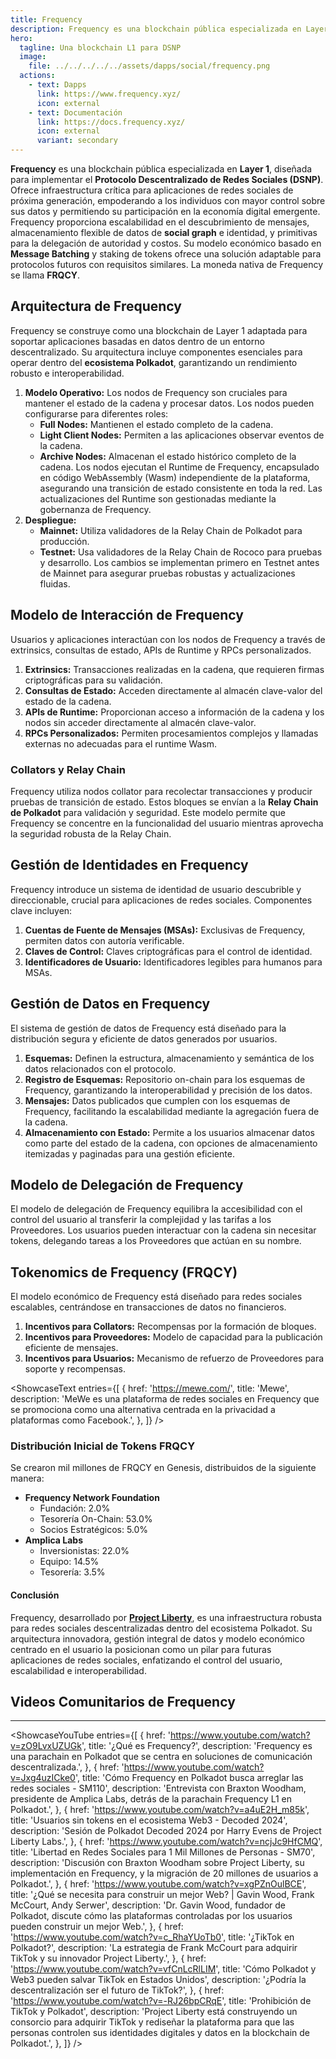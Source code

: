 ```yaml
---
title: Frequency
description: Frequency es una blockchain pública especializada en Layer 1, diseñada para implementar el Protocolo Descentralizado de Redes Sociales (DSNP).
hero:
  tagline: Una blockchain L1 para DSNP
  image: 
    file: ../../../../../assets/dapps/social/frequency.png
  actions:
    - text: Dapps
      link: https://www.frequency.xyz/
      icon: external
    - text: Documentación
      link: https://docs.frequency.xyz/
      icon: external
      variant: secondary
---
```



**Frequency** es una blockchain pública especializada en **Layer 1**, diseñada para implementar el **Protocolo Descentralizado de Redes Sociales (DSNP)**. Ofrece infraestructura crítica para aplicaciones de redes sociales de próxima generación, empoderando a los individuos con mayor control sobre sus datos y permitiendo su participación en la economía digital emergente. Frequency proporciona escalabilidad en el descubrimiento de mensajes, almacenamiento flexible de datos de **social graph** e identidad, y primitivas para la delegación de autoridad y costos. Su modelo económico basado en **Message Batching** y staking de tokens ofrece una solución adaptable para protocolos futuros con requisitos similares. La moneda nativa de Frequency se llama **FRQCY**.

## Arquitectura de Frequency
Frequency se construye como una blockchain de Layer 1 adaptada para soportar aplicaciones basadas en datos dentro de un entorno descentralizado. Su arquitectura incluye componentes esenciales para operar dentro del **ecosistema Polkadot**, garantizando un rendimiento robusto e interoperabilidad.
1. **Modelo Operativo:** Los nodos de Frequency son cruciales para mantener el estado de la cadena y procesar datos. Los nodos pueden configurarse para diferentes roles:
    - **Full Nodes:** Mantienen el estado completo de la cadena.
    - **Light Client Nodes:** Permiten a las aplicaciones observar eventos de la cadena.
    - **Archive Nodes:** Almacenan el estado histórico completo de la cadena.
   Los nodos ejecutan el Runtime de Frequency, encapsulado en código WebAssembly (Wasm) independiente de la plataforma, asegurando una transición de estado consistente en toda la red. Las actualizaciones del Runtime son gestionadas mediante la gobernanza de Frequency.
2. **Despliegue:**
    - **Mainnet:** Utiliza validadores de la Relay Chain de Polkadot para producción.
    - **Testnet:** Usa validadores de la Relay Chain de Rococo para pruebas y desarrollo.
   Los cambios se implementan primero en Testnet antes de Mainnet para asegurar pruebas robustas y actualizaciones fluidas.

## Modelo de Interacción de Frequency
Usuarios y aplicaciones interactúan con los nodos de Frequency a través de extrinsics, consultas de estado, APIs de Runtime y RPCs personalizados.
1. **Extrinsics:** Transacciones realizadas en la cadena, que requieren firmas criptográficas para su validación.
2. **Consultas de Estado:** Acceden directamente al almacén clave-valor del estado de la cadena.
3. **APIs de Runtime:** Proporcionan acceso a información de la cadena y los nodos sin acceder directamente al almacén clave-valor.
4. **RPCs Personalizados:** Permiten procesamientos complejos y llamadas externas no adecuadas para el runtime Wasm.

### Collators y Relay Chain
Frequency utiliza nodos collator para recolectar transacciones y producir pruebas de transición de estado. Estos bloques se envían a la **Relay Chain de Polkadot** para validación y seguridad. Este modelo permite que Frequency se concentre en la funcionalidad del usuario mientras aprovecha la seguridad robusta de la Relay Chain.

## Gestión de Identidades en Frequency
Frequency introduce un sistema de identidad de usuario descubrible y direccionable, crucial para aplicaciones de redes sociales. Componentes clave incluyen:
1. **Cuentas de Fuente de Mensajes (MSAs):** Exclusivas de Frequency, permiten datos con autoría verificable.
2. **Claves de Control:** Claves criptográficas para el control de identidad.
3. **Identificadores de Usuario:** Identificadores legibles para humanos para MSAs.

## Gestión de Datos en Frequency
El sistema de gestión de datos de Frequency está diseñado para la distribución segura y eficiente de datos generados por usuarios.
1. **Esquemas:** Definen la estructura, almacenamiento y semántica de los datos relacionados con el protocolo.
2. **Registro de Esquemas:** Repositorio on-chain para los esquemas de Frequency, garantizando la interoperabilidad y precisión de los datos.
3. **Mensajes:** Datos publicados que cumplen con los esquemas de Frequency, facilitando la escalabilidad mediante la agregación fuera de la cadena.
4. **Almacenamiento con Estado:** Permite a los usuarios almacenar datos como parte del estado de la cadena, con opciones de almacenamiento itemizadas y paginadas para una gestión eficiente.

## Modelo de Delegación de Frequency
El modelo de delegación de Frequency equilibra la accesibilidad con el control del usuario al transferir la complejidad y las tarifas a los Proveedores. Los usuarios pueden interactuar con la cadena sin necesitar tokens, delegando tareas a los Proveedores que actúan en su nombre.

## Tokenomics de Frequency (FRQCY)
El modelo económico de Frequency está diseñado para redes sociales escalables, centrándose en transacciones de datos no financieros.
1. **Incentivos para Collators:** Recompensas por la formación de bloques.
2. **Incentivos para Proveedores:** Modelo de capacidad para la publicación eficiente de mensajes.
3. **Incentivos para Usuarios:** Mecanismo de refuerzo de Proveedores para soporte y recompensas.

<ShowcaseText
  entries={[
    {
      href: 'https://mewe.com/',
      title: 'Mewe',
      description: 'MeWe es una plataforma de redes sociales en Frequency que se promociona como una alternativa centrada en la privacidad a plataformas como Facebook.',
    },
  ]}
/>

### Distribución Inicial de Tokens FRQCY
Se crearon mil millones de FRQCY en Genesis, distribuidos de la siguiente manera:
- **Frequency Network Foundation**
  - Fundación: 2.0%
  - Tesorería On-Chain: 53.0%
  - Socios Estratégicos: 5.0%
- **Amplica Labs**
  - Inversionistas: 22.0%
  - Equipo: 14.5%
  - Tesorería: 3.5%

#### Conclusión
Frequency, desarrollado por [**Project Liberty**](/club/orgs/software/project-liberty/), es una infraestructura robusta para redes sociales descentralizadas dentro del ecosistema Polkadot. Su arquitectura innovadora, gestión integral de datos y modelo económico centrado en el usuario la posicionan como un pilar para futuras aplicaciones de redes sociales, enfatizando el control del usuario, escalabilidad e interoperabilidad.

## Videos Comunitarios de Frequency
------------
<ShowcaseYouTube
  entries={[
        {
        href: 'https://www.youtube.com/watch?v=zO9LvxUZUGk',
      title: '¿Qué es Frequency?',
      description: 'Frequency es una parachain en Polkadot que se centra en soluciones de comunicación descentralizada.',
    },
            {
        href: 'https://www.youtube.com/watch?v=Jxg4uzICke0',
        title: 'Cómo Frequency en Polkadot busca arreglar las redes sociales - SM110',
      description: 'Entrevista con Braxton Woodham, presidente de Amplica Labs, detrás de la parachain Frequency L1 en Polkadot.',
    },
            {
        href: 'https://www.youtube.com/watch?v=a4uE2H_m85k',
      title: 'Usuarios sin tokens en el ecosistema Web3 - Decoded 2024',
      description: 'Sesión de Polkadot Decoded 2024 por Harry Evens de Project Liberty Labs.',
    },
                {
        href: 'https://www.youtube.com/watch?v=ncjJc9HfCMQ',
      title: 'Libertad en Redes Sociales para 1 Mil Millones de Personas - SM70',
      description: 'Discusión con Braxton Woodham sobre Project Liberty, su implementación en Frequency, y la migración de 20 millones de usuarios a Polkadot.',
    },
                {
        href: 'https://www.youtube.com/watch?v=xgPZnOulBCE',
      title: '¿Qué se necesita para construir un mejor Web? | Gavin Wood, Frank McCourt, Andy Serwer',
      description: 'Dr. Gavin Wood, fundador de Polkadot, discute cómo las plataformas controladas por los usuarios pueden construir un mejor Web.',
    },
                   {
        href: 'https://www.youtube.com/watch?v=c_RhaYUoTb0',
      title: '¿TikTok en Polkadot?',
      description: 'La estrategia de Frank McCourt para adquirir TikTok y su innovador Project Liberty.',
    },
                   {
        href: 'https://www.youtube.com/watch?v=vfCnLcRlLIM',
      title: 'Cómo Polkadot y Web3 pueden salvar TikTok en Estados Unidos',
      description: '¿Podría la descentralización ser el futuro de TikTok?',
    },
                       {
        href: 'https://www.youtube.com/watch?v=-RJ26bpCRqE',
      title: 'Prohibición de TikTok y Polkadot',
      description: 'Project Liberty está construyendo un consorcio para adquirir TikTok y rediseñar la plataforma para que las personas controlen sus identidades digitales y datos en la blockchain de Polkadot.',
    },
  ]} />
